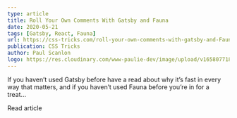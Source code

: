 ```yaml
---
type: article
title: Roll Your Own Comments With Gatsby and Fauna
date: 2020-05-21
tags: [Gatsby, React, Fauna]
url: https://css-tricks.com/roll-your-own-comments-with-gatsby-and-Fauna/
publication: CSS Tricks
author: Paul Scanlon
logo: https://res.cloudinary.com/www-paulie-dev/image/upload/v1658077182/paulie.dev/Logos/css-tricks-logo_l83ga7.png
---
```


If you haven’t used Gatsby before have a read about why it’s fast in every way that matters, and if you haven’t used
Fauna before you’re in for a treat...

<Cta href='https://css-tricks.com/roll-your-own-comments-with-gatsby-and-Fauna'>
  Read article
</Cta>
